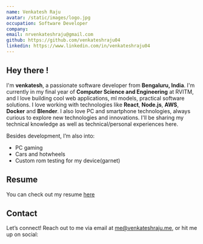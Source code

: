 ```yaml
---
name: Venkatesh Raju
avatar: /static/images/logo.jpg
occupation: Software Developer
company:
email: nrvenkateshraju@gmail.com
github: https://github.com/venkateshraju04
linkedin: https://www.linkedin.com/in/venkateshraju04
---
```


## Hey there !

I'm **venkatesh**, a passionate software developer from **Bengaluru, India**. I'm currently in my final year of **Computer Science and Engineering** at RVITM, and I love building cool web applications, ml models, practical software solutions.
I love working with technologies like **React**, **Node.js**, **AWS**, **Docker** and **Blender**.
I also love PC and smartphone technologies, always curious to explore new technologies and innovations.
I'll be sharing my technical knowledge as well as technical/personal experiences here.

Besides development, I’m also into:

- PC gaming
- Cars and hotwheels
- Custom rom testing for my device(garnet)

## Resume

You can check out my resume [here](https://venkateshraju.me/resume)

## Contact

Let’s connect! Reach out to me via email at [me@venkateshraju.me](mailto:me@venkateshraju.me), or hit me up on social:

<SocialAccounts />
